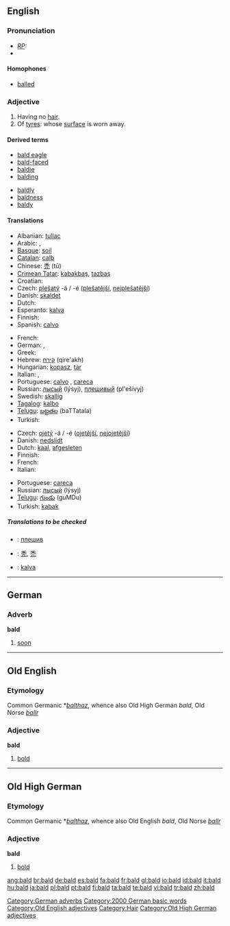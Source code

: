 {{wikipedia|dab=bald (disambiguation)|bald}}
{{see|bäld|Bald.}}
==English==

===Pronunciation===
* ''[[RP]]:'' {{IPA|/bɔːld/}}
*{{audio|en-us-bald.ogg|Audio (US)}}

====Homophones====
*[[balled]]

===Adjective===
{{wikipedia}}
{{en-adj|er}}

# Having no [[hair]].
# Of [[tyre]]s: whose [[surface]] is worn away.

====Derived terms====
{{top}}
*[[bald eagle]]
*[[bald-faced]]
*[[baldie]]
*[[balding]]
{{mid}}
*[[baldly]]
*[[baldness]]
*[[baldy]]
{{bottom}}

====Translations====
{{trans-top|having no hair}}
* Albanian: [[tullac]]
* Arabic: {{ARchar|[[أصلع]]}}, {{ARchar|[[أقرع]]}}
* [[Basque]]: [[soil]]
* [[Catalan]]: [[calb]]
* Chinese: [[禿]] (tū)
* [[Crimean Tatar]]: [[kabakbaş]], [[tazbaş]]
* Croatian: {{t-|hr|ćelav}}
* Czech: [[plešatý]] -á / -é ([[plešatější]], [[nejplešatější]])
* Danish: [[skaldet]]
* Dutch: {{t+|nl|kaal}}
* Esperanto: [[kalva]]
* Finnish: {{t+|fi|kalju}}
* Spanish: [[calvo]]
{{trans-mid}}
* French: {{t+|fr|chauve}}
* German: {{t+|de|kahl}}, {{t-|de|glatzköpfig}}
* Greek: {{t|el|φαλακρός|sc=Grek}}
* Hebrew: [[קירח]] (qire'akh) {{m}}
* Hungarian: [[kopasz]], [[tar]]
* Italian: {{t+|it|calvo|m}}, {{t-|it|pelato|m}}
* Portuguese: [[calvo]] , [[careca]] {{m}}
* Russian: [[лысый]] (lýsyj), [[плешивый]] (pl'ešívyj)
* Swedish: [[skallig]]
* [[Tagalog]]: [[kalbo]]
* [[Telugu]]: [[బట్టతల]] (baTTatala)
* Turkish: {{t+|tr|kel}}
{{trans-bottom}}

{{trans-top|(of tyre) whose surface is worn away}}
* Czech: [[ojetý]] -á / -é ([[ojetější]], [[nejojetější]])
* Danish: [[nedslidt]]
* Dutch: [[kaal]], [[afgesleten]]
* Finnish: {{t+|fi|kalju}}
* French: {{t+|fr|lisse}}
* Italian: {{t+|it|liscio}}
{{trans-mid}}
* Portuguese: [[careca]] {{m}}
* Russian: [[лысый]] (lýsyj)
* [[Telugu]]: [[గుండు]] (guMDu)
* Turkish: [[kabak]]
{{trans-bottom}}

=====Translations to be checked=====
{{checktrans}}
*{{ttbc|Bulgarian}}: [[плешив]] {{m}}
*{{ttbc|CJKV Characters}}: [[秃]], [[禿]]
*{{ttbc|Ido}}: [[kalva]]

----

==German==

===Adverb===
'''bald'''

# [[soon]]

[[Category:German adverbs]]
[[Category:2000 German basic words]]

----

==Old English==

===Etymology===
Common Germanic *''[[balthaz]]'', whence also Old High German ''bald'', Old Norse ''[[ballr]]''

===Adjective===
'''bald'''

# [[bold]]

[[Category:Old English adjectives]]

----

==Old High German==

===Etymology===
Common Germanic *''[[balthaz]]'', whence also Old English ''bald'', Old Norse ''[[ballr]]''

===Adjective===
'''bald'''

# [[bold]]

[[Category:Hair]]
[[Category:Old High German adjectives]]

[[ang:bald]]
[[br:bald]]
[[de:bald]]
[[es:bald]]
[[fa:bald]]
[[fr:bald]]
[[gl:bald]]
[[io:bald]]
[[id:bald]]
[[it:bald]]
[[hu:bald]]
[[ja:bald]]
[[pl:bald]]
[[pt:bald]]
[[fi:bald]]
[[ta:bald]]
[[te:bald]]
[[vi:bald]]
[[tr:bald]]
[[zh:bald]]